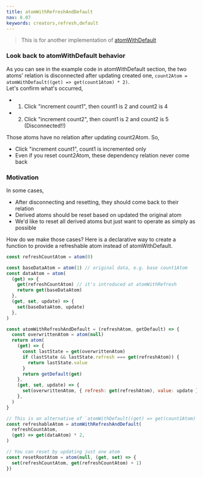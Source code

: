 ```yaml
---
title: atomWithRefreshAndDefault
nav: 8.07
keywords: creators,refresh,default
---
```


> This is for another implementation of [atomWithDefault](../utilities/resettable.mdx#atomwithdefault)

### Look back to atomWithDefault behavior

As you can see in the example code in atomWithDefault section, the two atoms' relation is disconnected after updating created one, `count2Atom = atomWithDefault((get) => get(count1Atom) * 2)`.  
Let's confirm what's occurred,

- 1. Click "increment count1", then count1 is 2 and count2 is 4
- 2. Click "increment count2", then count1 is 2 and count2 is 5 (Disconnected!!)

Those atoms have no relation after updating count2Atom. So,

- Click "increment count1", count1 is incremented only
- Even if you reset count2Atom, these dependency relation never come back

### Motivation

In some cases,

- After disconnecting and resetting, they should come back to their relation
- Derived atoms should be reset based on updated the original atom
- We'd like to reset all derived atoms but just want to operate as simply as possible

How do we make those cases?
Here is a declarative way to create a function to provide a refreshable atom instead of atomWithDefault.

```js
const refreshCountAtom = atom(0)

const baseDataAtom = atom(1) // original data, e.g. base count1Atom
const dataAtom = atom(
  (get) => {
    get(refreshCountAtom) // it's introduced at atomWithRefresh
    return get(baseDataAtom)
  },
  (get, set, update) => {
    set(baseDataAtom, update)
  },
)

const atomWithRefreshAndDefault = (refreshAtom, getDefault) => {
  const overwrittenAtom = atom(null)
  return atom(
    (get) => {
      const lastState = get(overwrittenAtom)
      if (lastState && lastState.refresh === get(refreshAtom)) {
        return lastState.value
      }
      return getDefault(get)
    },
    (get, set, update) => {
      set(overwrittenAtom, { refresh: get(refreshAtom), value: update })
    },
  )
}

// This is an alternative of `atomWithDefault((get) => get(count1Atom) * 2)`
const refreshableAtom = atomWithRefreshAndDefault(
  refreshCountAtom,
  (get) => get(dataAtom) * 2,
)

// You can reset by updating just one atom
const resetRootAtom = atom(null, (get, set) => {
  set(refreshCountAtom, get(refreshCountAtom) + 1)
})
```

<CodeSandbox id="tcx2mk" />
